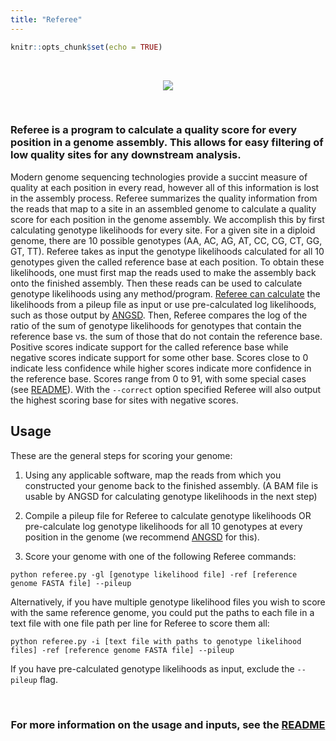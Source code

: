 ```yaml
---
title: "Referee"
---
```


```r
knitr::opts_chunk$set(echo = TRUE)
```
</br>

<center> ![](img/ref-logo-3.png) </center>
</br>

### Referee is a program to calculate a quality score for every position in a genome assembly. This allows for easy filtering of low quality sites for any downstream analysis.

Modern genome sequencing technologies provide a succint measure of quality at each position in every read, however all of this information is lost in the assembly process. Referee summarizes the quality information from the reads that map to a site in an assembled genome to calculate a quality score for each position in the genome assembly. We accomplish this by first calculating genotype likelihoods for every site. For a given site in a diploid genome, there are 10 possible genotypes (AA, AC, AG, AT, CC, CG, CT, GG, GT, TT). Referee takes as input the genotype likelihoods calculated for all 10 genotypes given the called reference base at each position. To obtain these likelihoods, one must first map the reads used to make the assembly back onto the finished assembly. Then these reads can be used to calculate genotype likelihoods using any method/program. [Referee can calculate](example.html) the likelihoods from a pileup file as input or use pre-calculated log likelihoods, such as those output by [ANGSD](https://github.com/ANGSD/angsd). Then, Referee compares the log of the ratio of the sum of genotype likelihoods for genotypes that contain the reference base vs. the sum of those that do not contain the reference base. Positive scores indicate support for the called reference base while negative scores indicate support for some other base. Scores close to 0 indicate less confidence while higher scores indicate more confidence in the reference base. Scores range from 0 to 91, with some special cases (see [README](https://gwct.github.com/gwct/referee)). With the `--correct` option specified Referee will also output the highest scoring base for sites with negative scores.

## Usage

These are the general steps for scoring your genome:

1. Using any applicable software, map the reads from which you constructed your genome back to the finished assembly. (A BAM file is usable by ANGSD for calculating genotype likelihoods in the next step)

2. Compile a pileup file for Referee to calculate genotype likelihoods OR pre-calculate log genotype likelihoods for all 10 genotypes at every position in the genome (we recommend [ANGSD](https://github.com/ANGSD/angsd) for this).

3. Score your genome with one of the following Referee commands:

`python referee.py -gl [genotype likelihood file] -ref [reference genome FASTA file] --pileup`

Alternatively, if you have multiple genotype likelihood files you wish to score with the same reference genome, you could put the paths to each file in a text file with one file path per line for Referee to score them all:

`python referee.py -i [text file with paths to genotype likelihood files] -ref [reference genome FASTA file] --pileup`

If you have pre-calculated genotype likelihoods as input, exclude the `--pileup` flag.

</br>
<center>
### **For more information on the usage and inputs, see the [README](https://gwct.github.com/gwct/referee)**
</center>